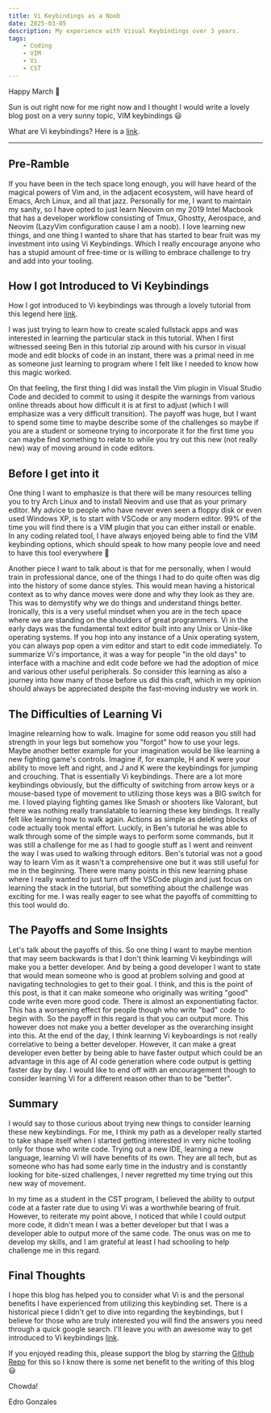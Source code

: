 ```yaml
---
title: Vi Keybindings as a Noob
date: 2025-03-05
description: My experience with Visual Keybindings over 3 years.
tags:
    - Coding
    - VIM
    - Vi
    - CST
---
```


Happy March 🥳

Sun is out right now for me right now and I thought I would write a lovely blog post on a very sunny
topic, VIM keybindings 😃

What are Vi keybindings? Here is a [link](https://www.youtube.com/watch?v=-txKSRn0qeA&ab_channel=Fireship).

---

## Pre-Ramble

If you have been in the tech space long enough, you will have heard of the magical powers of Vim and, in the adjacent ecosystem, will have heard of Emacs, Arch Linux, and all that jazz. Personally for me, I want to maintain my sanity, so I have opted to just learn Neovim on my 2019 Intel Macbook that has a developer workflow consisting of Tmux, Ghostty, Aerospace, and Neovim (LazyVim configuration cause I am a noob). I love learning new things, and one thing I wanted to share that has started to bear fruit was my investment into using Vi Keybindings. Which I really encourage anyone who has a stupid amount of free-time or is willing to embrace challenge to try and add into your tooling.

## How I got Introduced to Vi Keybindings

How I got introduced to Vi keybindings was through a lovely tutorial from this legend here [link](https://www.youtube.com/watch?v=I6ypD7qv3Z8&ab_channel=BenAwad).

I was just trying to learn how to create scaled fullstack apps and was interested in learning the particular stack in this tutorial. When I first witnessed seeing Ben in this tutorial zip around with his cursor in visual mode and edit blocks of code in an instant, there was a primal need in me as someone just learning to program where I felt like I needed to know how this magic worked.

On that feeling, the first thing I did was install the Vim plugin in Visual Studio Code and decided to commit to using it despite the warnings from various online threads about how difficult it is at first to adjust (which I will emphasize was a very difficult transition). The payoff was huge, but I want to spend some time to maybe describe some of the challenges so maybe if you are a student or someone trying to incorporate it for the first time you can maybe find something to relate to while you try out this new (not really new) way of moving around in code editors.

## Before I get into it

One thing I want to emphasize is that there will be many resources telling you to try Arch Linux and to install Neovim and use that as your primary editor. My advice to people who have never even seen a floppy disk or even used Windows XP, is to start with VSCode or any modern editor. 99% of the time you will find there is a VIM plugin that you can either install or enable. In any coding related tool, I have always enjoyed being able to find the VIM keybinding options, which should speak to how many people love and need to have this tool everywhere 🤣

Another piece I want to talk about is that for me personally, when I would train in professional dance, one of the things I had to do quite often was dig into the history of some dance styles. This would mean having a historical context as to why dance moves were done and why they look as they are. This was to demystify why we do things and understand things better. Ironically, this is a very useful mindset when you are in the tech space where we are standing on the shoulders of great programmers. Vi in the early days was the fundamental text editor built into any Unix or Unix-like operating systems. If you hop into any instance of a Unix operating system, you can always pop open a vim editor and start to edit code immediately. To summarize Vi's importance, it was a way for people "in the old days" to interface with a machine and edit code before we had the adoption of mice and various other useful peripherals. So consider this learning as also a journey into how many of those before us did this craft, which in my opinion should always be appreciated despite the fast-moving industry we work in.

## The Difficulties of Learning Vi

Imagine relearning how to walk. Imagine for some odd reason you still had strength in your legs but somehow you "forgot" how to use your legs. Maybe another better example for your imagination would be like learning a new fighting game's controls. Imagine if, for example, H and K were your ability to move left and right, and J and K were the keybindings for jumping and crouching. That is essentially Vi keybindings. There are a lot more keybindings obviously, but the difficulty of switching from arrow keys or a mouse-based type of movement to utilizing those keys was a BIG switch for me. I loved playing fighting games like Smash or shooters like Valorant, but there was nothing really translatable to learning these key bindings. It really felt like learning how to walk again. Actions as simple as deleting blocks of code actually took mental effort. Luckily, in Ben's tutorial he was able to walk through some of the simple ways to perform some commands, but it was still a challenge for me as I had to google stuff as I went and reinvent the way I was used to walking through editors. Ben's tutorial was not a good way to learn Vim as it wasn't a comprehensive one but it was still useful for me in the beginning. There were many points in this new learning phase where I really wanted to just turn off the VSCode plugin and just focus on learning the stack in the tutorial, but something about the challenge was exciting for me. I was really eager to see what the payoffs of committing to this tool would do.

## The Payoffs and Some Insights
Let's talk about the payoffs of this. So one thing I want to maybe mention that may seem backwards is that I don't think learning Vi keybindings will make you a better developer. And by being a good developer I want to state that would mean someone who is good at problem solving and good at navigating technologies to get to their goal. I think, and this is the point of this post, is that it can make someone who originally was writing "good" code write even more good code. There is almost an exponentiating factor. This has a worsening effect for people though who write "bad" code to begin with. So the payoff in this regard is that you can output more. This however does not make you a better developer as the overarching insight into this. At the end of the day, I think learning Vi keyboardings is not really correlative to being a better developer. However, it can make a great developer even better by being able to have faster output which could be an advantage in this age of AI code generation where code output is getting faster day by day. I would like to end off with an encouragement though to consider learning Vi for a different reason other than to be "better".

## Summary
I would say to those curious about trying new things to consider learning these new keybindings. For me, I think my path as a developer really started to take shape itself when I started getting interested in very niche tooling only for those who write code. Trying out a new IDE, learning a new language, learning Vi will have benefits of its own. They are all tech, but as someone who has had some early time in the industry and is constantly looking for bite-sized challenges, I never regretted my time trying out this new way of movement.

In my time as a student in the CST program, I believed the ability to output code at a faster rate due to using Vi was a worthwhile bearing of fruit. However, to reiterate my point above, I noticed that while I could output more code, it didn't mean I was a better developer but that I was a developer able to output more of the same code. The onus was on me to develop my skills, and I am grateful at least I had schooling to help challenge me in this regard.

## Final Thoughts
I hope this blog has helped you to consider what Vi is and the personal benefits I have experienced from utilizing this keybinding set. There is a historical piece I didn't get to dive into regarding the keybindings, but I believe for those who are truly interested you will find the answers you need through a quick google search. I'll leave you with an awesome way to get introduced to Vi keybindings [link](https://vim-adventures.com/).

If you enjoyed reading this, please support the blog by starring the [Github Repo](https://github.com/Nog-bs/nog-blog) for this so I know there is some net benefit to the writing of this blog 😃

Chowda!

Edro Gonzales

